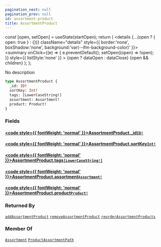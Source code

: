 ```yaml
---
pagination_next: null
pagination_prev: null
id: assortment-product
title: AssortmentProduct
---
```









  const [open, setOpen] = useState(startOpen);
  return (
    <details {...(open ? { open: true } : {})} className="details" style={{ border:'none', boxShadow:'none', background:'var(--ifm-background-color)' }}>
      <summary
        onClick={(e) => {
          e.preventDefault();
          setOpen((open) => !open);
        }}
        style={{ listStyle:'none' }}
      >
      {open ? dataOpen : dataClose}
      </summary>
      {open && children}
    </details>
  );
};








No description


```graphql
type AssortmentProduct {
  _id: ID!
  sortKey: Int!
  tags: [LowerCaseString!]
  assortment: Assortment!
  product: Product!
}
```




### Fields

#### [<code style={{ fontWeight: 'normal' }}>AssortmentProduct.<b>_id</b></code>](#)<Bullet />[`ID!`](/types/scalars/id.mdx) <Badge class="badge badge--secondary" text="non-null"/> <Badge class="badge badge--secondary" text="scalar"/> 



#### [<code style={{ fontWeight: 'normal' }}>AssortmentProduct.<b>sortKey</b></code>](#)<Bullet />[`Int!`](/types/scalars/int.mdx) <Badge class="badge badge--secondary" text="non-null"/> <Badge class="badge badge--secondary" text="scalar"/> 



#### [<code style={{ fontWeight: 'normal' }}>AssortmentProduct.<b>tags</b></code>](#)<Bullet />[`[LowerCaseString!]`](/types/scalars/lower-case-string.mdx) <Badge class="badge badge--secondary" text="list"/> <Badge class="badge badge--secondary" text="scalar"/> 



#### [<code style={{ fontWeight: 'normal' }}>AssortmentProduct.<b>assortment</b></code>](#)<Bullet />[`Assortment!`](/types/objects/assortment.mdx) <Badge class="badge badge--secondary" text="non-null"/> <Badge class="badge badge--secondary" text="object"/> 



#### [<code style={{ fontWeight: 'normal' }}>AssortmentProduct.<b>product</b></code>](#)<Bullet />[`Product!`](/types/interfaces/product.mdx) <Badge class="badge badge--secondary" text="non-null"/> <Badge class="badge badge--secondary" text="interface"/> 







### Returned By

[`addAssortmentProduct`](/operations/mutations/add-assortment-product.mdx)  <Badge class="badge badge--secondary" text="mutation"/><Bullet />[`removeAssortmentProduct`](/operations/mutations/remove-assortment-product.mdx)  <Badge class="badge badge--secondary" text="mutation"/><Bullet />[`reorderAssortmentProducts`](/operations/mutations/reorder-assortment-products.mdx)  <Badge class="badge badge--secondary" text="mutation"/>

### Member Of

[`Assortment`](/types/objects/assortment.mdx)  <Badge class="badge badge--secondary" text="object"/><Bullet />[`ProductAssortmentPath`](/types/objects/product-assortment-path.mdx)  <Badge class="badge badge--secondary" text="object"/>

